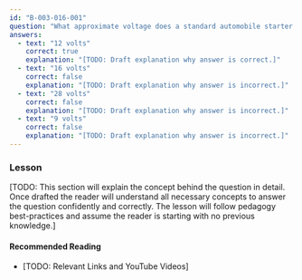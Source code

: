 ```yaml
---
id: "B-003-016-001"
question: "What approximate voltage does a standard automobile starter battery usually supply?"
answers:
  - text: "12 volts"
    correct: true
    explanation: "[TODO: Draft explanation why answer is correct.]"
  - text: "16 volts"
    correct: false
    explanation: "[TODO: Draft explanation why answer is incorrect.]"
  - text: "28 volts"
    correct: false
    explanation: "[TODO: Draft explanation why answer is incorrect.]"
  - text: "9 volts"
    correct: false
    explanation: "[TODO: Draft explanation why answer is incorrect.]"
---
```


### Lesson

[TODO: This section will explain the concept behind the question in detail. Once drafted the reader will understand all necessary concepts to answer the question confidently and correctly. The lesson will follow pedagogy best-practices and assume the reader is starting with no previous knowledge.]

#### Recommended Reading

- [TODO: Relevant Links and YouTube Videos]
